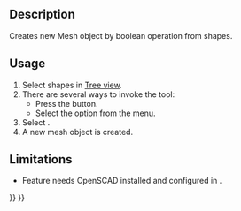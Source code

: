 <languages/>
<translate>
<!--T:7-->
{{Docnav
|[[OpenSCAD_AddOpenSCADElement|Add OpenSCAD Element]]
|[[OpenSCAD_Hull|Hull]]
|[[OpenSCAD_Workbench|OpenSCAD]]
|IconL=OpenSCAD_AddOpenSCADElement.svg
|IconR=OpenSCAD_Hull.svg
|IconC=Workbench_OpenSCAD.svg
}}

<!--T:1-->
{{GuiCommand
|Name=OpenSCAD MeshBoolean
|MenuLocation=OpenSCAD → Mesh Boolean
|Workbenches=[[OpenSCAD_Workbench|OpenSCAD]]
}}

==Description== <!--T:11--> 

<!--T:2-->
Creates new Mesh object by boolean operation from shapes.

==Usage== <!--T:12--> 

<!--T:3-->
# Select shapes in [[Tree_view|Tree view]].
# There are several ways to invoke the tool:
#* Press the {{Button|[[Image:OpenSCAD_MeshBoolean.svg|16px]] [[OpenSCAD_MeshBoolean|Mesh Boolean]]}} button.
#* Select the {{MenuCommand|OpenSCAD → [[Image:OpenSCAD_MeshBoolean.svg|16px]] Mesh Boolean}} option from the menu.
# Select {{Button|Perform}}.
# A new mesh object is created.

==Limitations== <!--T:13--> 

<!--T:4-->
* Feature needs OpenSCAD installed and configured in {{MenuCommand|Edit → Preferences}}.


<!--T:8-->
{{Docnav
|[[OpenSCAD_AddOpenSCADElement|Add OpenSCAD Element]]
|[[OpenSCAD_Hull|Hull]]
|[[OpenSCAD_Workbench|OpenSCAD]]
|IconL=OpenSCAD_AddOpenSCADElement.svg
|IconR=OpenSCAD_Hull.svg
|IconC=Workbench_OpenSCAD.svg
}}

</translate>
{{OpenSCAD_Tools_navi{{#translation:}}}}
{{Userdocnavi{{#translation:}}}}